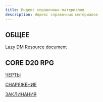 ```yaml
---
title: Индекс справочных материалов
description: Индекс справочных материалов
---
```


## ОБЩЕЕ

[Lazy DM Resource document](https://cyborgsandmages.com/lazydm-resource-document-ru)

## CORE D20 RPG

[ЧЕРТЫ](https://cyborgsandmages.com/posts/cored20rpg/feats)

[СНАРЯЖЕНИЕ](https://cyborgsandmages.com/posts/cored20rpg/equipment-tables)

[ЗАКЛИНАНИЯ](https://cyborgsandmages.com/posts/cored20rpg/spells)